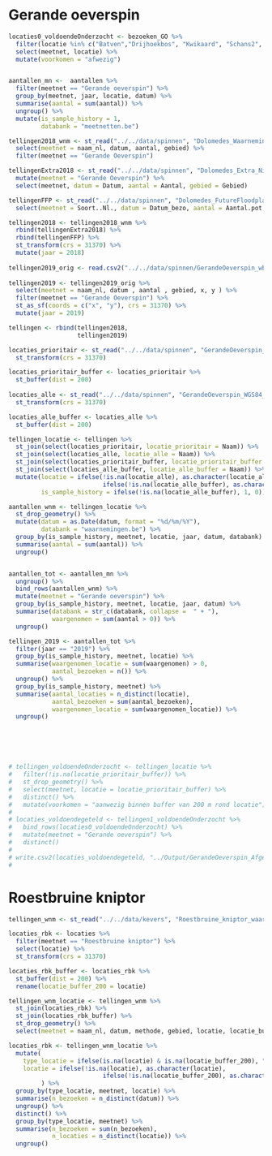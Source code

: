 # Gerande oeverspin

```r

locaties0_voldoendeOnderzocht <- bezoeken_GO %>%
  filter(locatie %in% c("Batven","Drijhoekbos", "Kwikaard", "Schans2", "Urlobroek", "Zammels Buitenbroek")) %>%
  select(meetnet, locatie) %>%
  mutate(voorkomen = "afwezig")


aantallen_mn <-  aantallen %>%
  filter(meetnet == "Gerande oeverspin") %>%
  group_by(meetnet, jaar, locatie, datum) %>%
  summarise(aantal = sum(aantal)) %>%
  ungroup() %>%
  mutate(is_sample_history = 1,
         databank = "meetnetten.be")

```

```r

tellingen2018_wnm <- st_read("../../data/spinnen", "Dolomedes_WaarnemingenBe_2018_WGS84_4326", crs =4326) %>%
  select(meetnet = naam_nl, datum, aantal, gebied) %>%
  filter(meetnet == "Gerande Oeverspin")

tellingenExtra2018 <- st_read("../../data/spinnen", "Dolomedes_Extra_NietInWaarnemingenBe_2018_WGS84_4326", crs =4326) %>%
  mutate(meetnet = "Gerande Oeverspin") %>%
  select(meetnet, datum = Datum, aantal = Aantal, gebied = Gebied) 

tellingenFFP <- st_read("../../data/spinnen", "Dolomedes_FutureFloodplains_2017_WGS84_4326", crs =4326) %>%
  select(meetnet = Soort..Nl., datum = Datum_bezo, aantal = Aantal.pot, gebied = Gebied)

tellingen2018 <- tellingen2018_wnm %>%
  rbind(tellingenExtra2018) %>%
  rbind(tellingenFFP) %>%
  st_transform(crs = 31370) %>%
  mutate(jaar = 2018)
  
tellingen2019_orig <- read.csv2("../../data/spinnen/GerandeOeverspin_wbe_Dump20191201_waarnemingen_niet_in_portaal.csv", stringsAsFactors = FALSE) 
  
tellingen2019 <- tellingen2019_orig %>%
  select(meetnet = naam_nl, datum , aantal , gebied, x, y ) %>%
  filter(meetnet == "Gerande Oeverspin") %>%
  st_as_sf(coords = c("x", "y"), crs = 31370) %>%
  mutate(jaar = 2019)

tellingen <- rbind(tellingen2018,
                   tellingen2019)

```

```r

locaties_prioritair <- st_read("../../data/spinnen", "GerandeOeverspin_WGS84_versie2017-03-31_Prioritair", crs =4326) %>%
  st_transform(crs = 31370)

locaties_prioritair_buffer <- locaties_prioritair %>%
  st_buffer(dist = 200)
  
locaties_alle <- st_read("../../data/spinnen", "GerandeOeverspin_WGS84_versie2017-03-31") %>%
  st_transform(crs = 31370)   

locaties_alle_buffer <- locaties_alle %>%
  st_buffer(dist = 200)

tellingen_locatie <- tellingen %>%
  st_join(select(locaties_prioritair, locatie_prioritair = Naam)) %>%
  st_join(select(locaties_alle, locatie_alle = Naam)) %>%
  st_join(select(locaties_prioritair_buffer, locatie_prioritair_buffer = Naam)) %>%
  st_join(select(locaties_alle_buffer, locatie_alle_buffer = Naam)) %>%
  mutate(locatie = ifelse(!is.na(locatie_alle), as.character(locatie_alle),
                          ifelse(!is.na(locatie_alle_buffer), as.character(locatie_alle_buffer), as.character(gebied))),
         is_sample_history = ifelse(!is.na(locatie_alle_buffer), 1, 0))

aantallen_wnm <- tellingen_locatie %>%
  st_drop_geometry() %>%
  mutate(datum = as.Date(datum, format = "%d/%m/%Y"),
         databank = "waarnemingen.be") %>%
  group_by(is_sample_history, meetnet, locatie, jaar, datum, databank) %>%
  summarise(aantal = sum(aantal)) %>%
  ungroup()


aantallen_tot <- aantallen_mn %>%
  ungroup() %>%
  bind_rows(aantallen_wnm) %>%
  mutate(meetnet = "Gerande oeverspin") %>%
  group_by(is_sample_history, meetnet, locatie, jaar, datum) %>%
  summarise(databank = str_c(databank, collapse =  " + "),
            waargenomen = sum(aantal > 0)) %>%
  ungroup()

tellingen_2019 <- aantallen_tot %>%
  filter(jaar == "2019") %>%
  group_by(is_sample_history, meetnet, locatie) %>%
  summarise(waargenomen_locatie = sum(waargenomen) > 0,
            aantal_bezoeken = n()) %>%
  ungroup() %>%
  group_by(is_sample_history, meetnet) %>%
  summarise(aantal_locaties = n_distinct(locatie),
            aantal_bezoeken = sum(aantal_bezoeken),
            waargenomen_locatie = sum(waargenomen_locatie)) %>%
  ungroup() 






# tellingen_voldoendeOnderzocht <- tellingen_locatie %>%
#   filter(!is.na(locatie_prioritair_buffer)) %>%
#   st_drop_geometry() %>%
#   select(meetnet, locatie = locatie_prioritair_buffer) %>%
#   distinct() %>%
#   mutate(voorkomen = "aanwezig binnen buffer van 200 m rond locatie")
# 
# locaties_voldoendegeteld <- tellingen1_voldoendeOnderzocht %>%
#   bind_rows(locaties0_voldoendeOnderzocht) %>%
#   mutate(meetnet = "Gerande oeverspin") %>%
#   distinct()
# 
# write.csv2(locaties_voldoendegeteld, "../Output/GerandeOeverspin_AfgewerkteLocaties.csv", row.names = FALSE)
#   

```


# Roestbruine kniptor

```r

tellingen_wnm <- st_read("../../data/kevers", "Roestbruine_kniptor_waarnemingen_2019", crs = 31370)

locaties_rbk <- locaties %>%
  filter(meetnet == "Roestbruine kniptor") %>%
  select(locatie) %>%
  st_transform(crs = 31370) 

locaties_rbk_buffer <- locaties_rbk %>%
  st_buffer(dist = 200) %>%
  rename(locatie_buffer_200 = locatie)

```

```r
tellingen_wnm_locatie <- tellingen_wnm %>%
  st_join(locaties_rbk) %>%
  st_join(locaties_rbk_buffer) %>%
  st_drop_geometry() %>%
  select(meetnet = naam_nl, datum, methode, gebied, locatie, locatie_buffer_200, x, y)

locaties_rbk <- tellingen_wnm_locatie %>%
  mutate(
    type_locatie = ifelse(is.na(locatie) & is.na(locatie_buffer_200), "Extra locatie", "Meetnetlocatie"),
    locatie = ifelse(!is.na(locatie), as.character(locatie),
                          ifelse(!is.na(locatie_buffer_200), as.character(locatie_buffer_200), as.character(gebied))),
         ) %>%
  group_by(type_locatie, meetnet, locatie) %>%
  summarise(n_bezoeken = n_distinct(datum)) %>%
  ungroup() %>%
  distinct() %>%
  group_by(type_locatie, meetnet) %>%
  summarise(n_bezoeken = sum(n_bezoeken),
            n_locaties = n_distinct(locatie)) %>%
  ungroup()
           
  
  
  
  
```


